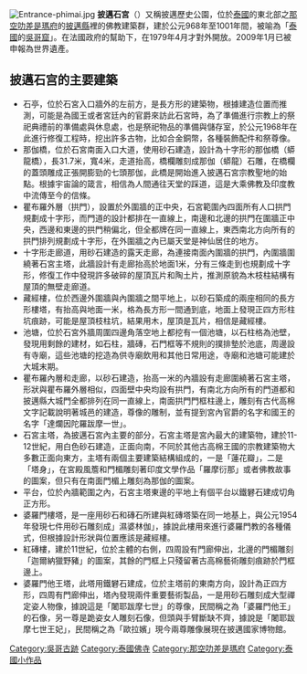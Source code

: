 [[File:Entrance-phimai.jpg|thumb]]
'''披邁石宮'''（{{Thai|t=อุทยานประวัติศาสตร์พิมาย|r=Prasart Phi Mai}}）又稱披邁歷史公園，位於[[泰國|泰國]]的東北部之[[那空叻差是瑪府|那空叻差是瑪府]]的[[披邁縣|披邁縣]]裡的佛教建築群，建於公元968年至1001年間，被喻為「[[泰國|泰國]]的[[吳哥窟|吳哥窟]]」。在法國政府的幫助下，在1979年4月才對外開放。2009年1月已被申報為世界遺產。

==披邁石宫的主要建築==
*石亭，位於石宮入口牆外的左前方，是長方形的建築物，根據建造位置而推測，可能是為國王或者宮廷內的官爵來訪此石宮時，為了準備進行宗教上的祭祀典禮前的準備處與休息處，也是祭祀物品的準備與儲存室，於公元1968年在此進行修復工程時，挖出許多古物，比如合金銅幣，各種裝飾配件和祭尊像。 
*那伽橋，位於石宮南面入口大道，使用砂石建造，設計為十字形的那伽橋（蟒龍橋），長31.7米，寬4米，走道抬高，橋欄雕刻成那伽（蟒龍）石雕，在橋欄的蓋頭雕成正張開膨勁的七頭那伽，此橋是開始進入披邁石宮宗教聖地的始點。根據宇宙論的箴言，相信為人間通往天堂的踩道，這是大乘佛教及印度教中流傳至今的信條。 
*瞿布羅外層（拱門），設置於外圍牆的正中央，石宮範圍內四面所有人口拱門規劃成十字形，而門道的設計都排在一直線上，南邊和北邊的拱門在圍牆正中央，西邊和東邊的拱門稍偏北，但全都牌在同一直線上，東西南北方向所有的拱門排列規劃成十字形，在外圍牆之內已屬天堂是神仙居住的地方。 
*十字形走廊道，用砂石建造的露天走廊，為連接南面內圍牆的拱門，內圍牆圍繞著石宮主塔，此牆設計有走廊抬高於地面1米，分有三條走到也規劃成十字形，修復工作中發現許多破碎的屋頂瓦片和陶土片，推測原貌為木枝柱結構有屋頂的無壁走廊道。 
*藏經樓，位於西邊外圍牆與內圍牆之間平地上，以砂石築成的兩座相同的長方形樓塔，有抬高與地面一米，格為長方形一間通到底，地面上發現正四方形柱坑痕跡，可能是屋頂枝柱坑，結果用木，屋頂是瓦片，相信是藏經樓。
*池塘，位於石宮外牆周圍四邊角落空地上都挖有一個池塘，以石柱格為池壁，發現用剩餘的建材，如石柱，牆磚，石門框等不規則的撲排墊於池底，周邊設有寺廟，這些池塘的挖造為供寺廟飲用和其他日常用途，寺廟和池塘可能建於大城末期。 
*瞿布羅內層和走廊，以砂石建造，抬高一米的內牆設有走廊圍繞著石宮主塔，形狀與瞿布羅外層相似，四面壁中央均設有拱門，有南北方向所有的門道都和披邁縣大城門全都排列在同一直線上，南面拱門門框柱邊上，雕刻有古代高棉文字記載說明著城邑的建造，尊像的雕制，並有提到宮內官爵的名字和國王的名字「達爛因陀羅跋摩一世」。 
*石宮主塔，為披邁石宮內主要的部分，石宮主塔是宮內最大的建築物，建於11-12世紀，用白色砂石建造，正面向南，不同於其他古高棉王國的宗教建築物大多數正面向東方，主塔有兩個主要建築結構組成的，一是「蓮花瓣」，二是「塔身」，在宮殿風簷和門楣雕刻著印度文學作品「羅摩衍那」或者佛教故事的圖案，但只有在南面門楣上雕刻為那伽的圖案。
*平台，位於內牆範圍之內，石宮主塔東邊的平地上有個平台以鐵礬石建成切角正方形。 
*婆羅門樓塔，是一座用砂石和磚石所建與紅磚塔築在同一地基上，與公元1954年發現七件用砂石雕刻成」濕婆林伽」，據說此樓用來進行婆羅門教的各種儀式，但根據設計形狀與位置應該是藏經樓。 
*紅磚樓，建於11世紀，位於主體的右側，四周設有門廊伸出，北邊的門楣雕刻「迦爾納獵野豬」的圖案，其餘的門框上只殘留著古高棉藝術雕刻痕跡於門框邊上。 
*婆羅門他王塔，此塔用鐵礬石建成，位於主塔前的東南方向，設計為正四方形，四周有門廊伸出，塔內發現兩件重要藝術製品，一是用砂石雕刻成大型禪定姿人物像，據說這是「闍耶跋摩七世」的尊像，民間稱之為「婆羅門他王」的石像，另一尊是跪姿女人雕刻石像，但頭與手臂斷缺不齊，據說是「闍耶跋摩七世王妃」，民間稱之為「歐拉嬪」現今兩尊雕像展現在披邁國家博物館。

{{吳哥古跡}}
{{coord|15|13|15|N|102|29|38|E|display=title}}
[[Category:吳哥古跡|Category:吳哥古跡]]
[[Category:泰國佛寺|Category:泰國佛寺]]
[[Category:那空叻差是瑪府|Category:那空叻差是瑪府]]
[[Category:泰國小作品|Category:泰國小作品]]